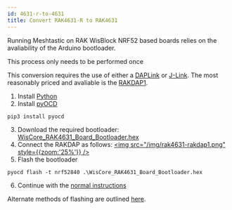 ```yaml
---
id: 4631-r-to-4631
title: Convert RAK4631-R to RAK4631
---
```



Running Meshtastic on RAK WisBlock NRF52 based boards relies on the avaliability of the Arduino bootloader.

This process only needs to be performed once

This conversion requires the use of either a [DAPLink](https://daplink.io/) or [J-Link](https://www.segger.com/products/debug-probes/j-link/). The most reasonably priced and avaliable is the [RAKDAP1](https://store.rakwireless.com/products/daplink-tool).

1. Install [Python](https://www.python.org/downloads/)
2. Install [pyOCD](https://pyocd.io/)

```shell
pip3 install pyocd
```

3. Download the required bootloader: [WisCore_RAK4631_Board_Bootloader.hex](https://github.com/RAKWireless/WisBlock/releases/download/0.4.2/WisCore_RAK4631_Board_Bootloader.hex)
4. Connect the RAKDAP as follows:
   [<img src="/img/rak4631-rakdap1.png" style={{zoom:'25%'}} />](/img/rak4631-rakdap1.png)
5. Flash the bootloader

```shell
pyocd flash -t nrf52840 .\WisCore_RAK4631_Board_Bootloader.hex
```

6. Continue with the [normal instructions](/docs/getting-started/flashing-firmware/flashing-nrf52)

Alternate methods of flashing are outlined [here](https://github.com/RAKWireless/WisBlock/tree/master/bootloader/RAK4630).
